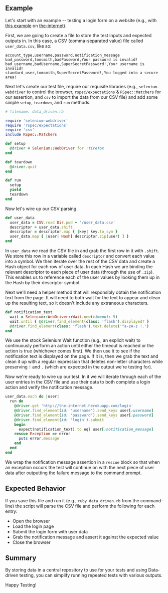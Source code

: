 ## Example

Let's start with an example -- testing a login form on a website (e.g., with [this example](http://the-internet.herokuapp.com/login) on [the-internet](https://github.com/saucelabs/the-internet)).

First, we are going to create a file to store the test inputs and expected outputs in. In this case, a CSV (comma-separated value) file called `user_data.csv`, like so:

```text
account_type,username,password,notification_message
bad_password,tomsmith,badPassword,Your password is invalid!
bad_username,badUsername,SuperSecretPassword!,Your username is invalid!
standard_user,tomsmith,SuperSecretPassword!,You logged into a secure area!
```

Next let's create our test file, require our requisite libraries (e.g., `selenium-webdriver` to control the browser, `rspec/expectations` & `RSpec::Matchers` for our assertion, and `csv` to import the data from our CSV file) and add some simple `setup`, `teardown`, and `run` methods.

```ruby
# filename: data_driven.rb

require 'selenium-webdriver'
require 'rspec/expectations'
require 'csv'
include RSpec::Matchers

def setup
  @driver = Selenium::WebDriver.for :firefox
end

def teardown
  @driver.quit
end

def run
  setup
  yield
  teardown
end
```

Now let's wire up our CSV parsing.

```ruby
def user_data
  user_data = CSV.read Dir.pwd + '/user_data.csv'
  descriptor = user_data.shift
  descriptor = descriptor.map { |key| key.to_sym }
  user_data.map { |user| Hash[ descriptor.zip(user) ] }
end
```

In `user_data` we read the CSV file in and grab the first row in it with `.shift`. We store this row in a variable called `descriptor` and convert each value into a symbol. We then iterate over the rest of the CSV data and create a Hash object for each row of user data. In each Hash we are binding the relevant descriptor to each piece of user data (through the use of `.zip`). This enables us to reference each of the user values by looking them up in the Hash by their descriptor symbol.

Next we'll need a helper method that will responsibly obtain the notification text from the page. It will need to both wait for the text to appear and clean up the resulting text, so it doesn't include any extraneous characters.

```ruby
def notification_text
  wait = Selenium::WebDriver::Wait.new(timeout: 5)
  wait.until { @driver.find_element(class: 'flash').displayed? }
  @driver.find_element(class: 'flash').text.delete('^a-zA-z !.')
end
```

We use the stock Selenium Wait function (e.g., an explicit wait) to continuously perform an action until either the timeout is reached or the action is true (whichever comes first). We then use it to see if the notification text is displayed on the page. If it is, then we grab the text and clean it up with a regular expression that deletes non-letter characters while preserving `!` and `.` (which are expected in the output we're testing for).

Now we're ready to wire up our test. In it we will iterate through each of the user entries in the CSV file and use their data to both complete a login action and verify the notification message.

```ruby
user_data.each do |user|
  run do
    @driver.get 'http://the-internet.herokuapp.com/login'
    @driver.find_element(id: 'username').send_keys user[:username]
    @driver.find_element(id: 'password').send_keys user[:password]
    @driver.find_element(id: 'login').submit
    begin
      expect(notification_text).to eql user[:notification_message]
    rescue Exception => error
      puts error.message
    end
  end
end
```

We wrap the notification message assertion in a `rescue` block so that when an exception occurs the test will continue on with the next piece of user data after outputting the failure message to the command prompt.

## Expected Behavior

If you save this file and run it (e.g., `ruby data_driven.rb` from the command-line) the script will parse the CSV file and perform the following for each entry:

+ Open the browser
+ Load the login page
+ Submit the login form with user data
+ Grab the notification message and assert it against the expected value
+ Close the browser

## Summary

By storing data in a central repository to use for your tests and using Data-driven testing, you can simplify running repeated tests with various outputs.

Happy Testing!
